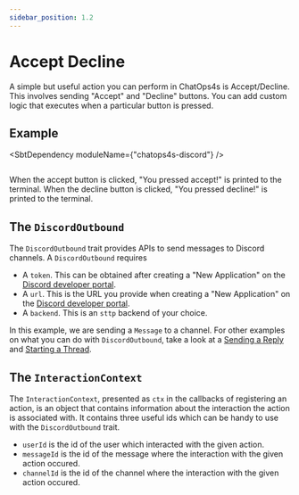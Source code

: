 ```yaml
---
sidebar_position: 1.2
---
```



# Accept Decline

A simple but useful action you can perform in ChatOps4s is Accept/Decline. This involves sending "Accept" and "Decline" buttons. You can add custom logic that executes when a particular button is pressed.

## Example

<SbtDependency moduleName={"chatops4s-discord"} />

```scala

```

When the accept button is clicked, "You pressed accept!" is printed to the terminal. When the decline button is clicked, "You pressed decline!" is printed to the terminal.

## The `DiscordOutbound`

The `DiscordOutbound` trait provides APIs to send messages to Discord channels. A `DiscordOutbound` requires

- A `token`. This can be obtained after creating a "New Application" on the [Discord developer portal](https://discord.com/developers/applications).
- A `url`. This is the URL you provide when creating a "New Application" on the [Discord developer portal](https://discord.com/developers/applications).
- A `backend`. This is an `sttp` backend of your choice.

In this example, we are sending a `Message` to a channel. For other examples on what you can do with `DiscordOutbound`, take a look at a [Sending a Reply](/chatops4s/docs/discord/sending-a-reply/) and [Starting a Thread](/chatops4s/docs/discord/starting-a-thread/).

## The `InteractionContext`

The `InteractionContext`, presented as `ctx` in the callbacks of registering an action, is an object that contains information about the interaction the action is associated with. It contains three useful ids which can be handy to use with the `DiscordOutbound` trait.

- `userId` is the id of the user which interacted with the given action.
- `messageId` is the id of the message where the interaction with the given action occured.
- `channelId` is the id of the channel where the interaction with the given action occured.
